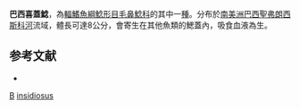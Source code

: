 {{Speciesbox
| genus = Stegophilus
| species = insidiosus
| authority = [[Reinhardt|Reinhardt]], 1859
| status = NE
| status_system = IUCN3.1
}}

'''巴西喜蓋鯰'''，為[[輻鰭魚綱|輻鰭魚綱]][[鯰形目|鯰形目]][[毛鼻鯰科|毛鼻鯰科]]的其中一[[種|種]]。分布於[[南美洲|南美洲]][[巴西|巴西]][[聖弗朗西斯科河|聖弗朗西斯科河]]流域，體長可達8公分，會寄生在其他魚類的鰓蓋內，吸食血液為生。

==参考文献==
*{{FishBase_species|genus=Stegophilus|species=insidiosus|year=2011|month=12}}

{{Taxonbar}}

[[Category:1859年描述的鱼类|B]]
[[Category:喜盖鲶属|insidiosus]]


{{鯰形目小作品}}